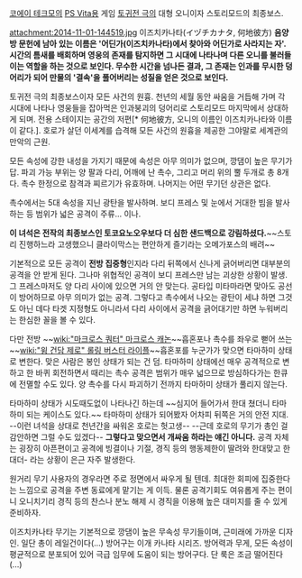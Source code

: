 [[코에이 테크모]]의 [[PS Vita]]용 게임 [[토귀전 극]]의 대형 오니이자 스토리모드의 최종보스. 


attachment:2014-11-01-144519.jpg
이즈치카나타(イヅチカナタ, 何地彼方)
'''음양방 문헌에 남아 있는 이름은 '어딘가(이즈치카나타)에서 찾아와 어딘가로 사라지는 자'. 시간의 틈새를 배회하며 영웅의 존재를 탐지하면 그 시대에 나타나며 다른 오니를 불러들이는 역할을 하는 것으로 보인다. 무수한 시간을 넘나든 결과, 그 존재는 인과를 무시한 덩어리가 되어 만물의 '결속'을 풀어버리는 성질을 얻은 것으로 보인다.'''

토귀전 극의 최종보스이자 모든 사건의 원흉. 천년의 세월 동안 싸움을 거듭해 가며 각 시대에 나타나 영웅들을 잡아먹은 인과붕괴의 덩어리로 스토리모드 마지막에서 상대하게 되며. 전용 스테이지는 공간의 저편[* 何地彼方, 오니의 이름인 이즈치카나타와 이름이 같다.]. 호로가 살던 이세계를 습격해 모든 사건의 원흉을 제공한 그야말로 세계관의 만악의 근원.

모든 속성에 강한 내성을 가지기 때문에 속성은 아무 의미가 없으며, 깡댐이 높은 무기가 답. 파괴 가능 부위는 양 팔과 다리, 어깨에 난 촉수, 그리고 머리 위의 뿔 두개로 총 8개다. 촉수 한정으로 참격과 찌르기가 유효하며. 나머지는 어떤 무기던 상관은 없다. 

촉수에서는 5대 속성을 지닌 광탄을 발사하며. 보디 프레스 및 눈에서 거대한 빔을 발사하는 등 범위가 넓은 공격이 주류... 이나. 

'''이 녀석은 전작의 최종보스인 토코요노오우보다 더 심한 샌드백으로 강림하셨다.'''~~스토리 진행하느라 고생했으니 클라이막스는 편안하게 즐기라는 오메가포스의 배려~~

기본적으로 모든 공격이 '''전방 집중형'''인지라 다리 뒤쪽에서 신나게 긁어버리면 대부분의 공격을 안 받게 된다. 그나마 위협적인 공격이 보디 프레스만 남는 괴상한 상황이 발생. 그 프레스마저도 양 다리 사이에 있으면 거의 안 맞는다. 공타입 미타마라면 맞아도 공선이 방어하므로 아무 의미가 없는 공격. 그렇다고 촉수에서 나오는 광탄이 세냐 하면 그것도 아닌 데다 타겟 지정형도 아니라서 다리 사이에서 공격을 긁어대기만 하면 누워버리는 한심한 꼴을 볼 수 있다. 

다만 전방 ~~[[wiki:"마크로스 쿼터" 마크로스 캐논]]~~흡혼포나 촉수를 좌우로 뻗어 쓰는 ~~[[wiki:"윙 건담 제로" 롤링 버스터 라이플]]~~흡혼포를 누군가가 맞으면 타마하미 상태로 변한다. 맞은 사람은 봉인 상태가 되는 건 덤. 타마하미 상태에선 매우 공격적으로 변하고 한 바퀴 회전하면서 때리는 촉수 공격은 범위가 매우 넓으므로 방심하다가는 한큐에 전멸할 수도 있다. 양 촉수를 다시 파괴하기 전까지 타마하미 상태가 풀리지 않는다.

타마하미 상태가 시도때도없이 나타나긴 하는데 ~~심지어 들어가서 한대 쳤더니 타마하미 되는 케이스도 있다.~~ 타마하미 상태가 되어봤자 어차피 뒤쪽은 거의 안전 지대. --이런 녀석을 상대로 천년간을 싸워온 호로는 헛고생-- --근데 호로의 무기가 총인 걸 감안하면 그럴 수도 있겠다-- '''그렇다고 맞으면서 개싸움 하라는 얘긴 아니다.''' 공격 자체는 굉장히 아픈편이고 공격에 빙결이나 기절, 경직 등의 행동제한이 딸려와 한대맞고 한대더- 라는 상황이 은근 자주 발생한다.

원거리 무기 사용자의 경우라면 주로 정면에서 싸우게 될 텐데. 최대한 회피에 집중한다는 느낌으로 공격을 주변 동료에게 맡기는 게 이득. 물론 공격기회도 여유롭게 주는 편이니 오니치기리 경직 등의 찬스나 분노 해제 시 경직을 이용해 높은 대미지를 줄 수 있게 준비하자. 

이즈치카나타 무기는 기본적으로 깡댐이 높은 무속성 무기들이며, 근미래에 가까운 디자인. 일단 총이 레일건이다(...) 방어구는 이개 카나타 시리즈. 방어력과 무게, 모든 속성이 평균적으로 분포되어 있어 극급 임무에 도움이 되는 방어구다. 단 룩은 조금 떨어진다(...)


